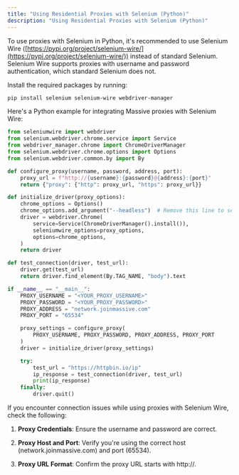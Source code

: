 ```yaml
---
title: "Using Residential Proxies with Selenium (Python)"
description: "Using Residential Proxies with Selenium (Python)"
---
```


To use proxies with Selenium in Python, it's recommended to use Selenium Wire ([https://pypi.org/project/selenium-wire/](https://pypi.org/project/selenium-wire/)) instead of standard Selenium. Selenium Wire supports proxies with username and password authentication, which standard Selenium does not.

Install the required packages by running:

```bash
pip install selenium selenium-wire webdriver-manager
```

Here's a Python example for integrating Massive proxies with Selenium Wire:

```python
from seleniumwire import webdriver
from selenium.webdriver.chrome.service import Service
from webdriver_manager.chrome import ChromeDriverManager
from selenium.webdriver.chrome.options import Options
from selenium.webdriver.common.by import By

def configure_proxy(username, password, address, port):
    proxy_url = f"http://{username}:{password}@{address}:{port}"
    return {"proxy": {"http": proxy_url, "https": proxy_url}}

def initialize_driver(proxy_options):
    chrome_options = Options()
    chrome_options.add_argument("--headless")  # Remove this line to see the browser
    driver = webdriver.Chrome(
        service=Service(ChromeDriverManager().install()),
        seleniumwire_options=proxy_options,
        options=chrome_options,
    )
    return driver

def test_connection(driver, test_url):
    driver.get(test_url)
    return driver.find_element(By.TAG_NAME, "body").text

if __name__ == "__main__":
    PROXY_USERNAME = "<YOUR_PROXY_USERNAME>"
    PROXY_PASSWORD = "<YOUR_PROXY_PASSWORD>"
    PROXY_ADDRESS = "network.joinmassive.com"
    PROXY_PORT = "65534"

    proxy_settings = configure_proxy(
        PROXY_USERNAME, PROXY_PASSWORD, PROXY_ADDRESS, PROXY_PORT
    )
    driver = initialize_driver(proxy_settings)

    try:
        test_url = "https://httpbin.io/ip"
        ip_response = test_connection(driver, test_url)
        print(ip_response)
    finally:
        driver.quit()
```

If you encounter connection issues while using proxies with Selenium Wire, check the following:

1. **Proxy Credentials**: Ensure the username and password are correct.

2. **Proxy Host and Port**: Verify you're using the correct host (network.joinmassive.com) and port (65534).

3. **Proxy URL Format**: Confirm the proxy URL starts with http://.